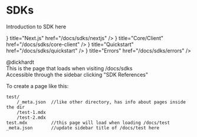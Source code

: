 
# SDKs

Introduction to SDK here

<Cards>
  <Card icon={<NextIcon/>} title="Next.js" href="/docs/sdks/nextjs" />
  <Card icon={<CoreIcon/>} title="Core/Client" href="/docs/sdks/core-client" />
  <Card icon={<QuickstartIcon/>} title="Quickstart" href="/docs/sdks/quickstart" />
  <Card icon={<ErrorIcon/>} title="Errors" href="/docs/sdks/errors" />
</Cards>

@dickhardt  
This is the page that loads when visiting /docs/sdks  
Accessible through the sidebar clicking "SDK References"

To create a page like this:
```
test/
    /_meta.json  //like other directory, has info about pages inside the dir
    /test-1.mdx
    /test-2.mdx
test.mdx         //this page will load when loading /docs/test 
_meta.json       //update sidebar title of /docs/test here
```